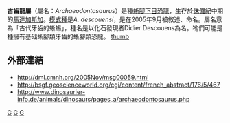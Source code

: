 {{Automatic Taxobox
| taxon = Archaeodontosaurus
| fossil_range = [[侏羅紀|侏羅紀]]中期{{fossilrange|巴通阶}}
| image = Archaeodontosaurus dent fond.jpg
| image_caption = 不同角度的同一牙齒
| authority = Buffetaut, 2005
| type_species = '''德氏古齒龍<br />''Archaeodontosaurus descouensi'''''
| type_species_authority =Buffetaut, 2005
}}

'''古齒龍屬'''（屬名：''Archaeodontosaurus''）是種[[蜥腳下目|蜥腳下目]][[恐龍|恐龍]]，生存於[[侏儸紀|侏儸紀]]中期的[[馬達加斯加|馬達加斯加]]。[[模式種|模式種]]是''A. descouensi''，是在2005年9月被敘述、命名。屬名意為「古代牙齒的蜥蜴」，種名是以化石發現者Didier Descouens為名。牠們可能是種擁有基础蜥腳類牙齒的蜥腳類恐龍。
[[file:Archaeodontosaurus_mandibule_MHNT.PAL.2003.396.jpg|thumb]]

== 外部連結 ==
* http://dml.cmnh.org/2005Nov/msg00059.html {{Wayback|url=http://dml.cmnh.org/2005Nov/msg00059.html |date=20160303190116 }}
* http://bsgf.geoscienceworld.org/cgi/content/french_abstract/176/5/467{{Wayback|url=http://bsgf.geoscienceworld.org/cgi/content/french_abstract/176/5/467 |date=20110928141805 }}
* http://www.dinosaurier-info.de/animals/dinosaurs/pages_a/archaeodontosaurus.php {{Wayback|url=http://www.dinosaurier-info.de/animals/dinosaurs/pages_a/archaeodontosaurus.php |date=20160303191242 }}
{{Taxonbar|from=Q132840}}

[[Category:印度與馬達加斯加恐龍|G]]
[[Category:侏羅紀恐龍|G]]
[[Category:蜥腳下目|G]]


{{dinosaur-stub}}